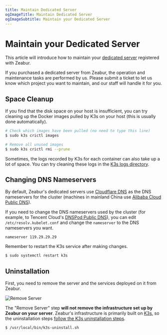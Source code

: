 ```yaml
---
title: Maintain Dedicated Server
ogImageTitle: Maintain Dedicated Server
ogImageSubtitle: Maintain your Dedicated Server
---
```



# Maintain your Dedicated Server

This article will introduce how to maintain your [dedicated server](../dedicated-server) registered with Zeabur.

<Callout>
    If you purchased a dedicated server from Zeabur, the operation and maintenance tasks are performed by us.
    Please submit a ticket to let us know which project you want to maintain, and our staff will handle it for you.
</Callout>

## Space Cleanup

If you find that the disk space on your host is insufficient, you can try cleaning up the Docker images pulled by K3s on your host (this is usually done automatically).

```bash
# Check which images have been pulled (no need to type this line)
$ sudo k3s crictl images

# Remove all unused images
$ sudo k3s crictl rmi --prune
```

Sometimes, the logs recorded by K3s for each container can also take up a lot of space. You can try cleaning these logs in the [K3s logs directory](https://docs.k3s.io/faq#where-are-the-k3s-logs).

## Changing DNS Nameservers

By default, Zeabur's dedicated servers use [Cloudflare DNS](https://1.1.1.1/) as the DNS nameservers for the cluster (machines in mainland China use [Alibaba Cloud Public DNS](https://www.alidns.com/)).

If you need to change the DNS nameservers used by the cluster (for example, to Tencent Cloud's [DNSPod Public DNS](https://www.dnspod.cn/products/publicdns)), you can edit `/etc/resolv.kubelet.conf` and change the `nameserver` to the DNS nameservers you want.

```
nameserver 119.29.29.29
```

Remember to restart the K3s service after making changes.

```bash
$ sudo systemctl restart k3s
```

## Uninstallation

First, you need to remove the server and the services deployed on it from Zeabur.

![Remove Server](/dedicated-server/remove-server.webp)

The "Remove Server" step **will not remove the infrastructure set up by Zeabur on your server**. Zeabur's infrastructure is primarily built on [K3s](https://k3s.io/), so the uninstallation steps [follow the K3s uninstallation steps](https://docs.k3s.io/installation/uninstall).

```bash
$ /usr/local/bin/k3s-uninstall.sh
```
